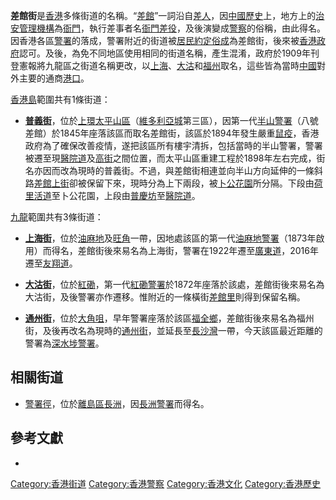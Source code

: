 {{Not|差館里}}
'''差館街'''是[[香港|香港]]多條街道的名稱。“[[差館|差館]]”一詞沿自[[差人|差人]]，因[[中國歷史|中國歷史]]上，地方上的[[治安|治安]][[管理|管理]][[機構|機構]]為[[衙門|衙門]]，執行差事者名[[衙門差役|衙門差役]]，及後演變成[[警察|警察]]的俗稱，由此得名。因香港各區[[警署|警署]]的落成，警署附近的街道被[[居民|居民]][[約定俗成|約定俗成]]為差館街，後來被[[香港政府|香港政府]]認可。及後，為免不同地區使用相同的街道名稱，產生混淆，政府於1909年刊登憲報將九龍區之街道名稱更改，以[[上海|上海]]、[[大沽|大沽]]和[[福州|福州]]取名，這些皆為當時[[中國|中國]]對外主要的通商[[港口|港口]]。

[[香港島|香港島]]範圍共有1條街道：

*'''[[普義街|普義街]]'''，位於[[上環|上環]][[太平山區|太平山區]]（[[維多利亞城|維多利亞城]]第三區），因第一代[[半山警署|半山警署]]（八號差館）於1845年座落該區而取名差館街，該區於1894年發生嚴重[[鼠疫|鼠疫]]，香港政府為了確保改善疫情，遂把該區所有樓宇清拆，包括當時的半山警署，警署被遷至現[[醫院道|醫院道]]及[[高街|高街]]之間位置，而太平山區重建工程於1898年左右完成，街名亦因而改為現時的普義街。不過，與差館街相連並向半山方向延伸的一條斜路[[差館上街|差館上街]]卻被保留下來，現時分為上下兩段，被[[卜公花園|卜公花園]]所分隔。下段由[[荷里活道|荷里活道]]至卜公花園，上段由[[普慶坊|普慶坊]]至[[醫院道|醫院道]]。

[[九龍|九龍]]範圍共有3條街道：

*'''[[上海街|上海街]]'''，位於[[油麻地|油麻地]]及[[旺角|旺角]]一帶，因地處該區的第一代[[油麻地警署|油麻地警署]]（1873年啟用）而得名，差館街後來易名為上海街，警署在1922年遷至[[廣東道|廣東道]]，2016年遷至[[友翔道|友翔道]]。

*'''[[大沽街|大沽街]]'''，位於[[紅磡|紅磡]]，第一代[[紅磡警署|紅磡警署]]於1872年座落於該處，差館街後來易名為大沽街，及後警署亦作遷移。惟附近的一條橫街[[差館里|差館里]]則得到保留名稱。

*'''[[通州街|通州街]]'''，位於[[大角咀|大角咀]]，早年警署座落於該區[[福全鄉|福全鄉]]，差館街後來易名為福州街，及後再改名為現時的[[通州街|通州街]]，並延長至[[長沙灣|長沙灣]]一帶，今天該區最近距離的警署為[[深水埗警署|深水埗警署]]。

==相關街道==
*[[警署徑|警署徑]]，位於[[離島區|離島區]][[長洲_(香港)|長洲]]，因[[長洲警署|長洲警署]]而得名。

==參考文獻==
<div class="references-small">
<references />
*{{cite web|url=http://www.police.gov.hk/offbeat/776/chi/f01.htm|title=街名與警隊歷史|publisher=《警聲》第776期|author=香港警務署|date=2004-06-02|accessdate=2011-06-20|archive-date=2020-10-25|archive-url=https://web.archive.org/web/20201025131941/https://www.police.gov.hk/offbeat/776/chi/f01.htm|dead-url=no}}
</div>

[[Category:香港街道|Category:香港街道]]
[[Category:香港警察|Category:香港警察]]
[[Category:香港文化|Category:香港文化]]
[[Category:香港歷史|Category:香港歷史]]